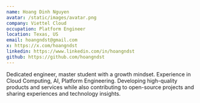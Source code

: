 ```yaml
---
name: Hoang Dinh Nguyen
avatar: /static/images/avatar.png
company: Viettel Cloud
occupation: Platform Engineer
location: Texas, US
email: hoangndst@gmail.com
x: https://x.com/hoangndst
linkedin: https://www.linkedin.com/in/hoangndst
github: https://github.com/hoangndst
---
```

Dedicated engineer, master student with a growth mindset. Experience in Cloud Computing, AI, Platform Engineering. Developing high-quality products and services while also contributing to open-source projects and sharing experiences and technology insights.